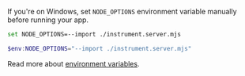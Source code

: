 <Expandable title="Are you using Windows?">

If you're on Windows, set `NODE_OPTIONS` environment variable manually before running your app.

```bash {tabTitle:cmd}
set NODE_OPTIONS=--import ./instrument.server.mjs
```

```powershell {tabTitle:PowerShell}
$env:NODE_OPTIONS="--import ./instrument.server.mjs"
```

Read more about [environment variables](https://learn.microsoft.com/en-us/windows/win32/procthread/environment-variables).

</Expandable> 